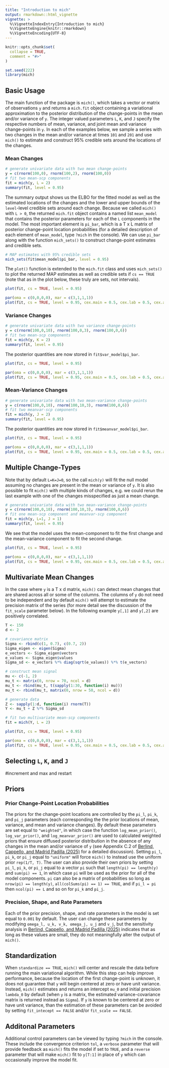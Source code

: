 ```yaml
---
title: "Introduction to mich"
output: rmarkdown::html_vignette
vignette: >
  %\VignetteIndexEntry{Introduction to mich}
  %\VignetteEngine{knitr::rmarkdown}
  %\VignetteEncoding{UTF-8}
---
```


```r
knitr::opts_chunk$set(
  collapse = TRUE,
  comment = "#>"
)
```

```r
set.seed(222)
library(mich)
```

## Basic Usage

The main function of the package is `mich()`, which takes a vector or matrix of observations `y` and returns a `mich.fit` object containing a variational approximation to the posterior distribution of the change-points in the mean and/or variance of `y`. The integer valued parameters `L`, `K`, and `J` specify the respective numbers of mean, variance, and joint mean and variance change-points in `y`. In each of the examples below, we sample a series with two changes in the mean and/or variance at times `101` and `201` and use `mich()` to estimate and construct 95\% credible sets around the locations of the changes.

### Mean Changes

```r
# generate univariate data with two mean change-points
y = c(rnorm(100,0), rnorm(100,2), rnorm(100,0))
# fit two mean-scp components
fit = mich(y, L = 2) 
summary(fit, level = 0.95)
```

The summary output shows us the ELBO for the fitted model as well as the estimated locations of the changes and the lower and upper bounds of the `level`-level credible sets around each change. Because we called `mich()` with `L > 0`, the returned `mich.fit` object contains a named list `mean_model` that contains the posterior parameters for each of the `L` components in the model. The most important element is `pi_bar`, which is a T x L matrix of posterior change-point location probabilities (for a detailed description of each element of `mean_model`, type `?mich` in the console). We can use `pi_bar` along with the function `mich_sets()` to construct change-point estimates and credible sets.

```r
# MAP estimates with 95% credible sets
mich_sets(fit$mean_model$pi_bar, level = 0.95)
```

The `plot()` function is extended to the `mich.fit` class and uses `mich_sets()` to plot the returned MAP estimates as well as credible sets if `cs == TRUE` (note that as in the plot below, these truly are sets, not intervals).

```r
plot(fit, cs = TRUE, level = 0.95)
```

```r
par(oma = c(0,0,0,0), mar = c(3,1,1,1))
plot(fit, cs = TRUE, level = 0.95, cex.main = 0.5, cex.lab = 0.5, cex.axis = 0.5)
```

### Variance Changes

```r
# generate univariate data with two variance change-points
y = c(rnorm(100,0,10), rnorm(100,0,3), rnorm(100,0,6))
# fit two mean-scp components
fit = mich(y, K = 2) 
summary(fit, level = 0.95)
```

The posterior quantities are now stored in `fit$var_model$pi_bar`.

```r
plot(fit, cs = TRUE, level = 0.95)
```

```r
par(oma = c(0,0,0,0), mar = c(3,1,1,1))
plot(fit, cs = TRUE, level = 0.95, cex.main = 0.5, cex.lab = 0.5, cex.axis = 0.5)
```

### Mean-Variance Changes

```r
# generate univariate data with two mean-variance change-points
y = c(rnorm(100,0,10), rnorm(100,10,3), rnorm(100,0,6))
# fit two meanvar-scp components
fit = mich(y, J = 2) 
summary(fit, level = 0.95)
```

The posterior quantities are now stored in `fit$meanvar_model$pi_bar`.

```r
plot(fit, cs = TRUE, level = 0.95)
```

```r
par(oma = c(0,0,0,0), mar = c(3,1,1,1))
plot(fit, cs = TRUE, level = 0.95, cex.main = 0.5, cex.lab = 0.5, cex.axis = 0.5)
```

## Multiple Change-Types

Note that by default `L=K=J=0`, so the call `mich(y)` will fit the null model assuming no changes are present in the mean or variance of `y`. It is also possible to fit `mich()` with multiple kinds of changes, e.g. we could rerun the last example with one of the changes misspecified as just a mean change. 

```r
# generate univariate data with two mean-variance change-points
y = c(rnorm(100,0,10), rnorm(100,10,3), rnorm(100,0,6))
# fit one mean-scp component and meanvar-scp component
fit = mich(y, L=1, J = 1) 
summary(fit, level = 0.95)
```

We see that the model uses the mean-component to fit the first change and the mean-variance component to fit the second change.

```r
plot(fit, cs = TRUE, level = 0.95)
```

```r
par(oma = c(0,0,0,0), mar = c(3,1,1,1))
plot(fit, cs = TRUE, level = 0.95, cex.main = 0.5, cex.lab = 0.5, cex.axis = 0.5)
```

## Multivariate Mean Changes

In the case where `y` is a T x d matrix, `mich()` can detect mean changes that are shared across all or some of the columns. The columns of `y` do not need to be independent and by default `mich()` will attempt to estimate the precision matrix of the series (for more detail see the discussion of the `fit_scale` parameter below). In the following example `y[,1]` and `y[,2]` are positively correlated.

```r
T <- 150
d <- 2

# covariance matrix
Sigma <- rbind(c(1, 0.7), c(0.7, 2))
Sigma_eigen <- eigen(Sigma)
e_vectors <- Sigma_eigen$vectors
e_values <- Sigma_eigen$values
Sigma_sd <- e_vectors %*% diag(sqrt(e_values)) %*% t(e_vectors)

# construct mean signal
mu <- c(-1, 2)
mu_t <- matrix(0, nrow = 70, ncol = d)
mu_t <- rbind(mu_t, t(sapply(1:30, function(i) mu)))
mu_t <- rbind(mu_t, matrix(0, nrow = 50, ncol = d))

# generate data
Z <- sapply(1:d, function(i) rnorm(T))
Y <- mu_t + Z %*% Sigma_sd

# fit two multivariate mean-scp components
fit = mich(Y, L = 2)
```

```r
plot(fit, cs = TRUE, level = 0.95)
```

```r
par(oma = c(0,0,0,0), mar = c(3,1,1,1))
plot(fit, cs = TRUE, level = 0.95, cex.main = 0.5, cex.lab = 0.5, cex.axis = 0.5)
```

## Selecting `L`, `K`, and `J`

#increment and max and restart

## Priors

### Prior Change-Point Location Probabilities

The priors for the change-point locations are controlled by the `pi_l`, `pi_k`, and `pi_j` parameters (each corresponding the the prior locations of mean, variance, and mean and variance changes). By default these parameters are set equal to `"weighted"`, in which case the function `log_mean_prior()`, `log_var_prior()`, and `log_meanvar_prior()` are used to calculated weighted priors that ensure diffused posterior distribution in the absence of any changes in the mean and/or variance of `y` (see Appendix C.2 of [Berlind, Cappello, and Madrid Padilla (2025)](https://arxiv.org/abs/2507.01558) for a detailed discussion). Setting `pi_l`, `pi_k`, or `pi_j` equal to `"uniform"` will force `mich()` to instead use the uniform prior `rep(1/T, T)`. The user can also provide their own priors by setting `pi_l`, `pi_k`, or `pi_j` equal to a vector `pi` such that `length(pi) == length(y)` and `sum(pi) == 1`, in which case `pi` will be used as the prior for all of the model components. `pi` can also be a matrix of probabilities so long as `nrow(pi) == length(y)`, `all(colSums(pi) == 1) == TRUE`, and if `pi_l = pi` then `ncol(pi) == L` and so on for `pi_k` and `pi_j`.

### Precision, Shape, and Rate Parameters

Each of the prior precision, shape, and rate parameters in the model is set 
equal to `0.001` by default. The user can change these parameters by modifying
`omega_l, u_k, v_k, omega_j, u_j` and `v_j`, but the sensitivity analysis in 
[Berlind, Cappello, and Madrid Padilla (2025)](https://arxiv.org/abs/2507.01558)
indicates that as long as these values are small, they do not meaningfully 
alter the output of `mich()`. 

## Standardization

When `standardize == TRUE`, `mich()` will center and rescale the data before 
running the main variational algorithm. While this step can help improve 
performance, because the location of the first change-point is unknown, it does
not guarantee that `y` will begin centered at zero or have unit variance. 
Instead, `mich()` estimates and returns an intercept `mu_0` and initial 
precision `lambda_0` by default (when `y` is a matrix, the estimated 
variance-covariance matrix is returned instead as `Sigma`). If `y` is known to 
be centered at zero or have unit variance, than the estimation of these 
parameters can be avoided by setting `fit_intecept == FALSE` and/or 
`fit_scale == FALSE`.

## Additonal Parameters

Additional control parameters can be viewed by typing `?mich` in the console. 
These include the convergence criterion `tol`, a `verbose` parameter that will 
provide feedback as `mich()` fits the model if set to `TRUE`, and a `reverse` 
parameter that will make `mich()` fit to `y[T:1]` in place of `y` which can 
occasionally improve the model fit. 

